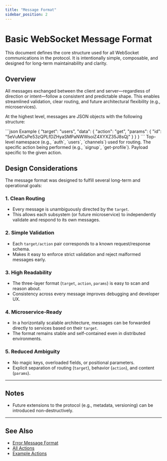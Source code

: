 ```yaml
---
title: "Message Format"
sidebar_position: 2
---
```



# Basic WebSocket Message Format

This document defines the core structure used for all WebSocket communications in the protocol. It is intentionally simple, composable, and designed for long-term maintainability and clarity.

## Overview

All messages exchanged between the client and server—regardless of direction or intent—follow a consistent and predictable shape.
This enables streamlined validation, clear routing, and future architectural flexibility (e.g., microservices).

At the highest level, messages are JSON objects with the following structure:

<SchemaExample path="/comms/basic-message.json">
```json Example
{
    "target": "users",
    "data": {
        "action": "get",
        "params": {
            "id": "5eVuMCsPe53zQPLfDZHyaSMPaNWWsoiZ4XYXZ35J8sQj"
        }
    }
}
```
</SchemaExample>

<ParamsList>
    <Param name="target" type="string" required>
        Top-level namespace (e.g., `auth`, `users`, `channels`) used for routing.
    </Param>
    <Param name="action" type="string" required>
        The specific action being performed (e.g., `signup`, `get-profile`).
    </Param>
    <Param name="params" type="object" required>
        Payload specific to the given action.
    </Param>
</ParamsList>

## Design Considerations

The message format was designed to fulfill several long-term and operational goals:

### 1. **Clean Routing**
- Every message is unambiguously directed by the `target`.
- This allows each subsystem (or future microservice) to independently validate and respond to its own messages.

### 2. **Simple Validation**
- Each `target/action` pair corresponds to a known request/response schema.
- Makes it easy to enforce strict validation and reject malformed messages early.

### 3. **High Readability**
- The three-layer format (`target`, `action`, `params`) is easy to scan and reason about.
- Consistency across every message improves debugging and developer UX.

### 4. **Microservice-Ready**
- In a horizontally scalable architecture, messages can be forwarded directly to services based on their `target`.
- The format remains stable and self-contained even in distributed environments.

### 5. **Reduced Ambiguity**
- No magic keys, overloaded fields, or positional parameters.
- Explicit separation of routing (`target`), behavior (`action`), and content (`params`).

---

## Notes

- Future extensions to the protocol (e.g., metadata, versioning) can be introduced non-destructively.

---

## See Also

- [Error Message Format](/docs/protocol/targets/generic/error)
- [All Actions](/docs/protocol/)
- [Example Actions](/docs/protocol/targets/users/get)
